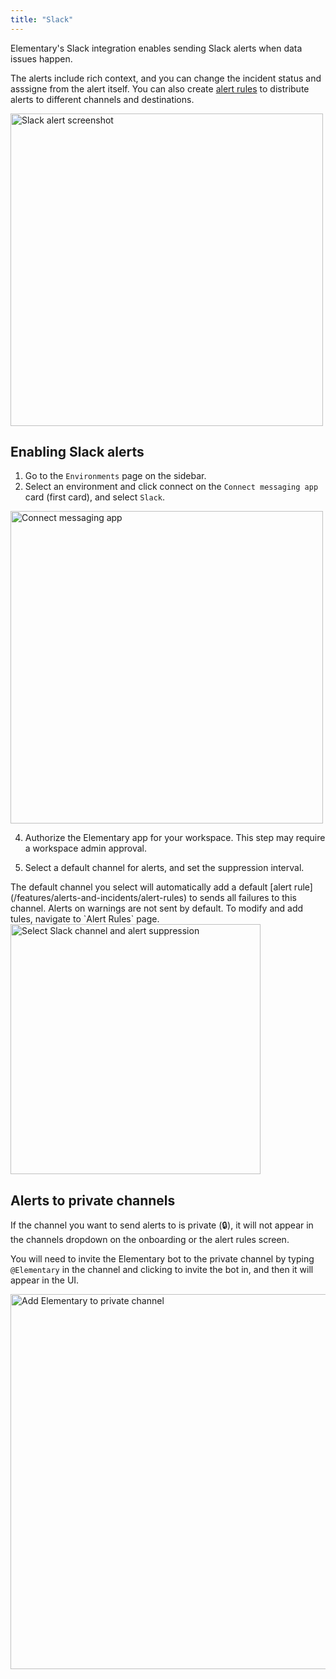 ```yaml
---
title: "Slack"
---
```


Elementary's Slack integration enables sending Slack alerts when data issues happen.

The alerts include rich context, and you can change the incident status and asssigne from the alert itself.
You can also create [alert rules](/features/alerts-and-incidents/alert-rules) to distribute alerts to different channels and destinations.

<Frame>
  <div className="dark:bg-white rounded-md p-1">
    <img
      src="https://res.cloudinary.com/diuctyblm/image/upload/v1719740543/Slack_alert_screenshot_kbun9o.png"
      alt="Slack alert screenshot"
      width="500"
    />
  </div>
</Frame>

## Enabling Slack alerts

1. Go to the `Environments` page on the sidebar.
2. Select an environment and click connect on the `Connect messaging app` card (first card), and select `Slack`.

<Frame>
  <div className="dark:bg-white rounded-md p-1">
    <img
      src="https://res.cloudinary.com/diuctyblm/image/upload/v1719739151/connect_messaging_app_v64m69.png"
      alt="Connect messaging app"
      width="500"
    />
  </div>
</Frame>

4. Authorize the Elementary app for your workspace. This step may require a workspace admin approval.

5. Select a default channel for alerts, and set the suppression interval.

<Note>
The default channel you select will automatically add a default [alert rule](/features/alerts-and-incidents/alert-rules)
to sends all failures to this channel. Alerts on warnings are not sent by default. To modify and add tules, navigate to `Alert Rules` page.
</Note>

<Frame>
  <div className="dark:bg-white rounded-md p-1">
    <img
      src="https://res.cloudinary.com/diuctyblm/image/upload/v1719740639/Select_slack_channel_lcnhy3.png"
      alt="Select Slack channel and alert suppression"
      width="400"
    />
  </div>
</Frame>


## Alerts to private channels

If the channel you want to send alerts to is private (🔒), it will not appear in the channels dropdown on the onboarding or the alert rules screen. 

You will need to invite the Elementary bot to the private channel by typing `@Elementary` in the channel and clicking to invite the bot in, and then it will appear in the UI.

<Frame>
  <div className="dark:bg-white rounded-md p-1">
    <img
      src="https://res.cloudinary.com/diuctyblm/image/upload/v1719905442/private_channel_ra3phb.png"
      alt="Add Elementary to private channel"
      width="600"
    />
  </div>
</Frame>